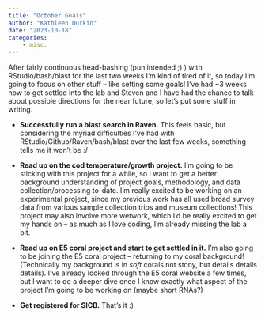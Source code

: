 ```yaml
---
title: "October Goals"
author: "Kathleen Durkin"
date: "2023-10-18"
categories:
    - misc.
---
```


After fairly continuous head-bashing (pun intended ;) ) with RStudio/bash/blast for the last two weeks I'm kind of tired of it, so today I'm going to focus on other stuff -- like setting some goals! I've had \~3 weeks now to get settled into the lab and Steven and I have had the chance to talk about possible directions for the near future, so let's put some stuff in writing.

-   **Successfully run a blast search in Raven.** This feels basic, but considering the myriad difficulties I've had with RStudio/Github/Raven/bash/blast over the last few weeks, something tells me it won't be :/

-   **Read up on the cod temperature/growth project.** I'm going to be sticking with this project for a while, so I want to get a better background understanding of project goals, methodology, and data collection/processing to-date. I'm really excited to be working on an experimental project, since my previous work has all used broad survey data from various sample collection trips and museum collections! This project may also involve more wetwork, which I'd be really excited to get my hands on -- as much as I love coding, I'm already missing the lab a bit.

-   **Read up on E5 coral project and start to get settled in it.** I'm also going to be joining the E5 coral project -- returning to my coral background! (Technically my background is in *soft* corals not stony, but details details details). I've already looked through the E5 coral website a few times, but I want to do a deeper dive once I know exactly what aspect of the project I'm going to be working on (maybe short RNAs?)

-   **Get registered for SICB.** That's it :)
